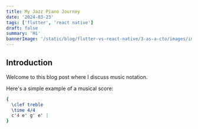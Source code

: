 ```yaml
---
title: My Jazz Piano Journey
date: '2024-03-23'
tags: ['flutter', 'react native']
draft: false
summary: 'Hi'
bannerImage: '/static/blog/flutter-vs-react-native/3-as-a-cto/images/image.png'
---
```



## Introduction


Welcome to this blog post where I discuss music notation.

Here's a simple example of a musical score:


```lilypond
{
  \clef treble
  \time 4/4
  c'4 e' g' e' |
}
```

